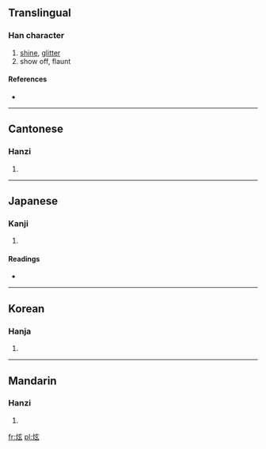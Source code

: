 ==Translingual==

===Han character===
{{Han char|rn=86|rad=火|as=05|sn=9|four=9083<sub>2</sub>|canj=火卜女戈 (FYVI)}}

# [[shine]], [[glitter]]
# show off, flaunt

====References====
* {{Han ref|kx=0668.190|dkj=18948|dj=1077.200|hdz=32197.010|uh=70AB|ud=28843|bh=ACAF|bd=44207}}

----

==Cantonese==

===Hanzi===
{{yue-hanzi|jyut=|y=yun6}}

# {{defn|Cantonese|sort=火05}}

----

==Japanese==

===Kanji===
{{ja-kanji|grade=|rs=火05}}

# {{defn|Japanese|sort=火05}}

====Readings====
* {{ja-readings|on=[[けん]] (ken), [[げん]] (gen)|kun=[[ひかる]] (hikaru)}}

----

==Korean==

===Hanja===
{{ko-hanja|hangeul=현|eumhun=|rv=hyeon|mr=hyŏn|y=hyen}}

# {{defn|Korean|sort=火05}}

----

==Mandarin==

===Hanzi===
{{cmn-hanzi|pin=[[xuàn]] ([[xuan4]])|wg=hsüan<sup>4</sup>}}

# {{defn|Mandarin|sort=火05}}

[[fr:炫]]
[[pl:炫]]